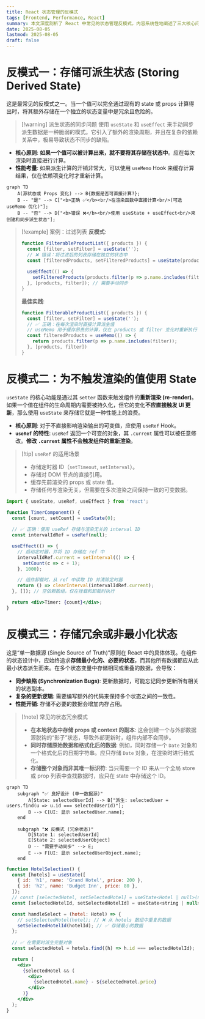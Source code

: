 ```yaml
---
title: React 状态管理的反模式
tags: [Frontend, Performance, React]
summary: 本文深度剖析了 React 中常见的状态管理反模式。内容系统性地阐述了三大核心问题：存储可派生状态、为非渲染值使用 state 以及存储冗余状态。
date: 2025-08-05
lastmod: 2025-08-05
draft: false
---
```

# 反模式一：存储可派生状态 (Storing Derived State)

这是最常见的反模式之一。当一个值可以完全通过现有的 state 或 props 计算得出时，将其额外存储在一个独立的状态变量中是冗余且危险的。

> [!warning] 派生状态的同步问题
> 使用 `useState` 和 `useEffect` 来手动同步派生数据是一种脆弱的模式。它引入了额外的渲染周期，并且在复杂的依赖关系中，极易导致状态不同步的缺陷。

- **核心原则**: **如果一个值可以被计算出来，就不要将其存储在状态中**。应在每次渲染时直接进行计算。
- **性能考量**: 如果派生计算的开销非常大，可以使用 `useMemo` Hook 来缓存计算结果，仅在依赖项变化时才重新计算。

```mermaid
graph TD
    A(源状态或 Props 变化) --> B{数据是否可直接计算?};
    B -- "是" --> C["<b>正确 ✅</b><br/>在渲染函数中直接计算<br/>(可选 useMemo 优化)"];
    B -- "否" --> D["<b>错误 ❌</b><br/>使用 useState + useEffect<br/>来创建和同步派生状态"];
```

> [!example] 案例：过滤列表
> **反模式**:
> ```jsx
> function FilterableProductList({ products }) {
>   const [filter, setFilter] = useState('');
>   // ❌ 错误：将过滤后的列表存储在独立的状态中
>   const [filteredProducts, setFilteredProducts] = useState(products);
>   
>   useEffect(() => {
>     setFilteredProducts(products.filter(p => p.name.includes(filter)));
>   }, [products, filter]); // 需要手动同步
> }
> ```
> **最佳实践**:
> ```jsx
> function FilterableProductList({ products }) {
>   const [filter, setFilter] = useState('');
>   // ✅ 正确：在每次渲染时直接计算派生值
>   // useMemo 用于缓存昂贵的计算，仅在 products 或 filter 变化时重新执行
>   const filteredProducts = useMemo(() => {
>     return products.filter(p => p.name.includes(filter));
>   }, [products, filter])
> }
> ```

# 反模式二：为不触发渲染的值使用 State

`useState` 的核心功能是通过其 `setter` 函数来触发组件的**重新渲染 (re-render)**。如果一个值在组件的生命周期内需要被持久化，但它的变化**不应直接触发 UI 更新**，那么使用 `useState` 来存储它就是一种性能上的浪费。

- **核心原则**: 对于不直接影响渲染输出的可变值，应使用 `useRef` Hook。
- **`useRef` 的特性**: `useRef` 返回一个可变的对象，其 `.current` 属性可以被任意修改。**修改 `.current` 属性不会触发组件的重新渲染**。

> [!tip] `useRef` 的适用场景
> - 存储定时器 ID（`setTimeout`, `setInterval`）。
> - 存储对 DOM 节点的直接引用。
> - 缓存先前渲染的 props 或 state 值。
> - 存储任何与渲染无关，但需要在多次渲染之间保持一致的可变数据。

```jsx
import { useState, useRef, useEffect } from 'react';

function TimerComponent() {
  const [count, setCount] = useState(0);
  
  // ✅ 正确：使用 useRef 存储与渲染无关的 interval ID
  const intervalIdRef = useRef(null);

  useEffect(() => {
    // 启动定时器，并将 ID 存储在 ref 中
    intervalIdRef.current = setInterval(() => {
      setCount(c => c + 1);
    }, 1000);

    // 组件卸载时，从 ref 中读取 ID 并清除定时器
    return () => clearInterval(intervalIdRef.current);
  }, []); // 空依赖数组，仅在挂载和卸载时执行

  return <div>Timer: {count}</div>;
}
```

# 反模式三：存储冗余或非最小化状态

这是“单一数据源 (Single Source of Truth)”原则在 React 中的具体体现。在组件的状态设计中，应始终追求**存储最小化的、必要的状态**，而其他所有数据都应从此最小状态派生而来。在多个状态变量中存储相同或重叠的数据，会导致：

- **同步缺陷 (Synchronization Bugs)**: 更新数据时，可能忘记同步更新所有相关的状态副本。
- **复杂的更新逻辑**: 需要编写额外的代码来保持多个状态之间的一致性。
- **性能开销**: 存储不必要的数据会增加内存占用。

> [!note] 常见的状态冗余模式
> - **在本地状态中存储 props 或 context 的副本**: 这会创建一个与外部数据源脱钩的“影子”状态，导致外部更新时，组件内部不会同步。
> - **同时存储原始数据和格式化后的数据**: 例如，同时存储一个 `Date` 对象和一个格式化后的日期字符串。应只存储 `Date` 对象，在渲染时进行格式化。
> - **存储整个对象而非其唯一标识符**: 当只需要一个 ID 来从一个全局 store 或 prop 列表中查找数据时，应只在 state 中存储这个 ID。

```mermaid
graph TD
    subgraph "✅ 良好设计 (单一数据源)"
        A[State: selectedUserId] --> B["派生: selectedUser = users.find(u => u.id === selectedUserId)"];
        B --> C[UI: 显示 selectedUser.name];
    end

    subgraph "❌ 反模式 (冗余状态)"
        D[State 1: selectedUserId]
        E[State 2: selectedUserObject]
        D -- "需要手动同步" --> E;
        E --> F[UI: 显示 selectedUserObject.name];
    end
```

```jsx
function HotelSelection() {
  const [hotels] = useState([
    { id: 'h1', name: 'Grand Hotel', price: 200 },
    { id: 'h2', name: 'Budget Inn', price: 80 },
  ]);
  // const [selectedHotel, setSelectedHotel] = useState<Hotel | null>(null); // ❌ 存储整个 object
  const [selectedHotelId, setSelectedHotelId] = useState<string | null>(null); // ✅ 只存储 ID

  const handleSelect = (hotel: Hotel) => {
    // setSelectedHotel(hotel); // ❌ 从 hotels 数组中重复的数据
    setSelectedHotelId(hotelId); // ✅ 存储最小的数据
  };
  
  // ✅ 在需要时派生完整对象
  const selectedHotel = hotels.find((h) => h.id === selectedHotelId);

  return (
    <div>
      {selectedHotel && (
        <div>
          {selectedHotel.name} - ${selectedHotel.price}
        </div>
      )}
    </div>
  );
}
```
